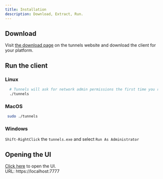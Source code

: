```yaml
---
title: Installation
description: Download, Extract, Run.
---
```


## Download
  Visit [the download page](https://tunnels.is/download) on the tunnels website and download the client for your platform.

## Run the client

### Linux
```bash
  # Tunnels will ask for network admin permissions the first time you run it.
  ./tunnels 
```

### MacOS
```bash
 sudo ./tunnels
```

### Windows
`Shift-RightClick` the `tunnels.exe` and select `Run As Administrator`

## Opening the UI

[Click here](https://localhost:7777) to open the UI.<br/>
URL: https://localhost:7777
